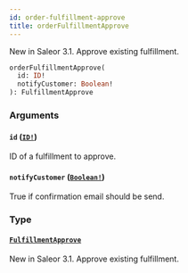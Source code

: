 ```yaml
---
id: order-fulfillment-approve
title: orderFulfillmentApprove
---
```


New in Saleor 3.1. Approve existing fulfillment.

```graphql
orderFulfillmentApprove(
  id: ID!
  notifyCustomer: Boolean!
): FulfillmentApprove

```

### Arguments

#### `id` ([`ID!`](../../../developer/api-reference/scalars/id))

ID of a fulfillment to approve.

#### `notifyCustomer` ([`Boolean!`](../../../developer/api-reference/scalars/boolean))

True if confirmation email should be send.

### Type

#### [`FulfillmentApprove`](../../../developer/api-reference/objects/fulfillment-approve)

New in Saleor 3.1. Approve existing fulfillment.
